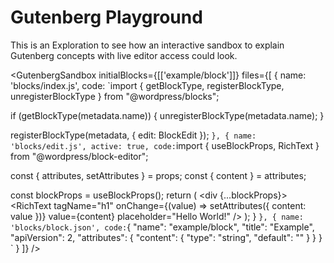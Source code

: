 
# Gutenberg Playground

This is an Exploration to see how an interactive sandbox to explain Gutenberg concepts with live editor access could look.

<GutenbergSandbox 
  initialBlocks={[['example/block']]}
  files={[
  {
    name: 'blocks/index.js',
    code: `import {
	getBlockType,
	registerBlockType,
	unregisterBlockType
} from "@wordpress/blocks";
	
	
if (getBlockType(metadata.name)) {
	unregisterBlockType(metadata.name);
}
	
registerBlockType(metadata, {
	edit: BlockEdit
});
    `
  },
  {
    name: 'blocks/edit.js',
    active: true,
    code: `import { useBlockProps, RichText } from "@wordpress/block-editor";

  const { attributes, setAttributes } = props;
  const { content } = attributes;

  const blockProps = useBlockProps();
  return (
    <div {...blockProps}>
      <RichText
        tagName="h1"
        onChange={(value) => setAttributes({ content: value })}
        value={content}
        placeholder="Hello World!"
      />
    </div>
  );
}
    `
  },
  {
    name: 'blocks/block.json',
    code: `{
    "name": "example/block",
    "title": "Example",
    "apiVersion": 2,
    "attributes": {
        "content": {
            "type": "string",
            "default": ""
        }
    }
}
    `
  }
]} />
